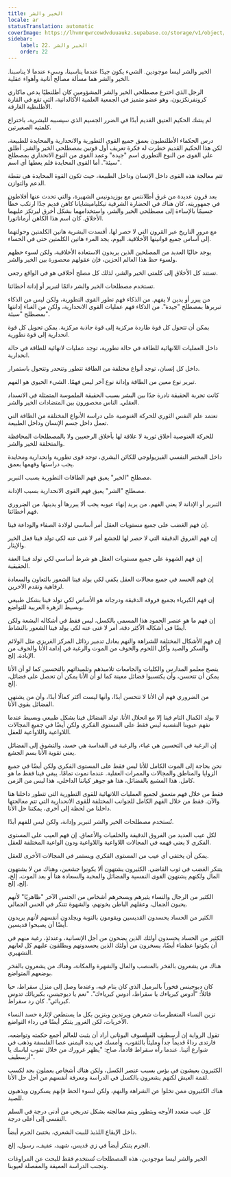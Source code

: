 ```yaml
---
title: الخير والشر
locale: ar
statusTranslation: automatic
coverImage: https://lhvmrqwrcowdvduuaukz.supabase.co/storage/v1/object/public/strapi-uploads/small_cover-educacion-fundamental.webp-2d51a7828a2b1309555be27f7e2a61a0.webp
sidebar:
    label: 22. الخير والشر
    order: 22
---
```

الخير والشر ليسا موجودين. الشيء يكون جيدًا عندما يناسبنا، وسيء عندما لا يناسبنا. الخير والشر هما مسألة مصالح أنانية وأهواء عقلية.

الرجل الذي اخترع مصطلحي الخير والشر المشؤومين كان أطلنطيًا يدعى ماكاري كرونفرنكزيون، وهو عضو متميز في الجمعية العلمية الأكالدانية، التي تقع في القارة الأطلنطية الغارقة.

لم يشك الحكيم العتيق القديم أبدًا في الضرر الجسيم الذي سيسببه للبشرية، باختراع كلمتيه الصغيرتين.

درس الحكماء الأطلنطيون بعمق جميع القوى التطورية والانحدارية والمحايدة للطبيعة، لكن هذا الحكيم القديم خطرت له فكرة تعريف أول قوتين بمصطلحي الخير والشر. أطلق على القوى من النوع التطوري اسم "جيدة" وعمد القوى من النوع الانحداري بمصطلح "سيئة". أما القوى المحايدة فلم يعطها أي اسم.

تتم معالجة هذه القوى داخل الإنسان وداخل الطبيعة، حيث تكون القوة المحايدة هي نقطة الدعم والتوازن.

بعد قرون عديدة من غرق أطلانتس مع بوزيدونيس الشهيرة، والتي تحدث عنها أفلاطون في جمهوريته، كان هناك في الحضارة الشرقية تيكلياميشايانا كاهن قديم جدًا ارتكب خطأً جسيمًا بالإساءة إلى مصطلحي الخير والشر، واستخدامهما بشكل أخرق ليرتكز عليهما الأخلاق. كان اسم هذا الكاهن أرماناتورا.

مع مرور التاريخ عبر القرون التي لا حصر لها، أفسدت البشرية هاتين الكلمتين وحولتهما إلى أساس جميع قوانينها الأخلاقية. اليوم، يجد المرء هاتين الكلمتين حتى في الحساء.

يوجد حاليًا العديد من المصلحين الذين يريدون الاستعادة الأخلاقية، ولكن لسوء حظهم ولسوء حظ هذا العالم الحزين، فإن عقولهم محصورة بين الخير والشر.

تستند كل الأخلاق إلى كلمتي الخير والشر، لذلك كل مصلح أخلاقي هو في الواقع رجعي.

تستخدم مصطلحات الخير والشر دائمًا لتبرير أو إدانة أخطائنا.

من يبرر أو يدين لا يفهم. من الذكاء فهم تطور القوى التطورية، ولكن ليس من الذكاء تبريرها بمصطلح "جيدة". من الذكاء فهم عمليات القوى الانحدارية، ولكن من الغباء إدانتها بمصطلح "سيئة".

يمكن أن تتحول كل قوة طاردة مركزية إلى قوة جاذبة مركزية. يمكن تحويل كل قوة انحدارية إلى قوة تطورية.

داخل العمليات اللانهائية للطاقة في حالة تطورية، توجد عمليات لانهائية للطاقة في حالة انحدارية.

داخل كل إنسان، توجد أنواع مختلفة من الطاقة تتطور وتنحدر وتتحول باستمرار.

تبرير نوع معين من الطاقة وإدانة نوع آخر ليس فهمًا. الشيء الحيوي هو الفهم.

كانت تجربة الحقيقة نادرة جدًا بين البشر بسبب الحقيقة الملموسة المتمثلة في الانسداد العقلي. الناس محصورون بين المتضادات الخير والشر.

تعتمد علم النفس الثوري للحركة الغنوصية على دراسة الأنواع المختلفة من الطاقة التي تعمل داخل جسم الإنسان وداخل الطبيعة.

للحركة الغنوصية أخلاق ثورية لا علاقة لها بأخلاق الرجعيين ولا بالمصطلحات المحافظة والمتخلفة للخير والشر.

داخل المختبر النفسي الفيزيولوجي للكائن البشري، توجد قوى تطورية وانحدارية ومحايدة يجب دراستها وفهمها بعمق.

مصطلح "الخير" يعيق فهم الطاقات التطورية بسبب التبرير.

مصطلح "الشر" يعيق فهم القوى الانحدارية بسبب الإدانة.

التبرير أو الإدانة لا يعني الفهم. من يريد إنهاء عيوبه يجب ألا يبررها أو يدينها. من الضروري فهم أخطائنا.

إن فهم الغضب على جميع مستويات العقل أمر أساسي لولادة الصفاء والوداعة فينا.

إن فهم الفروق الدقيقة التي لا حصر لها للجشع أمر لا غنى عنه لكي تولد فينا فعل الخير والإيثار.

إن فهم الشهوة على جميع مستويات العقل هو شرط أساسي لكي تولد فينا العفة الحقيقية.

إن فهم الحسد في جميع مجالات العقل يكفي لكي يولد فينا الشعور بالتعاون والسعادة لرفاهية وتقدم الآخرين.

إن فهم الكبرياء بجميع فروقه الدقيقة ودرجاته هو الأساس لكي تولد فينا بشكل طبيعي وبسيط الزهرة الغريبة للتواضع.

إن فهم ما هو عنصر الجمود هذا المسمى بالكسل، ليس فقط في أشكاله البشعة ولكن أيضًا في أشكاله الأكثر دقة، أمر لا غنى عنه لكي يولد فينا الشعور بالنشاط.

إن فهم الأشكال المختلفة للشراهة والنهم يعادل تدمير رذائل المركز الغريزي مثل الولائم والسكر والصيد وأكل اللحوم والخوف من الموت والرغبة في إدامة الأنا والخوف من الإبادة، إلخ.

ينصح معلمو المدارس والكليات والجامعات تلاميذهم وتلميذاتهم بالتحسين كما لو أن الأنا يمكن أن تتحسن، وأن يكتسبوا فضائل معينة كما لو أن الأنا يمكن أن تحصل على فضائل، إلخ.

من الضروري فهم أن الأنا لا تتحسن أبدًا، وأنها ليست أكثر كمالًا أبدًا، وأن من يشتهي الفضائل يقوي الأنا.

لا يولد الكمال التام فينا إلا مع انحلال الأنا. تولد الفضائل فينا بشكل طبيعي وبسيط عندما نفهم عيوبنا النفسية ليس فقط على المستوى الفكري ولكن أيضًا في جميع المجالات اللاواعية واللاواعية للعقل.

إن الرغبة في التحسين هي غباء، والرغبة في القداسة هي حسد، والتشوق إلى الفضائل يعني تقوية الأنا بسم الجشع.

نحن بحاجة إلى الموت الكامل للأنا ليس فقط على المستوى الفكري ولكن أيضًا في جميع الزوايا والمناطق والمجالات والممرات العقلية. عندما نموت تمامًا، يبقى فينا فقط ما هو كامل. هذا المشبع بالفضائل، هذا هو جوهر كياننا الداخلي، هذا ليس من الزمن.

فقط من خلال فهم متعمق لجميع العمليات اللانهائية للقوى التطورية التي تتطور داخلنا هنا والآن. فقط من خلال الفهم الكامل للجوانب المختلفة للقوى الانحدارية التي تتم معالجتها داخلنا من لحظة إلى أخرى، يمكننا حل الأنا.

تُستخدم مصطلحات الخير والشر لتبرير وإدانة، ولكن ليس للفهم أبدًا.

لكل عيب العديد من الفروق الدقيقة والخلفيات والأعماق. إن فهم العيب على المستوى الفكري لا يعني فهمه في المجالات اللاواعية واللاواعية ودون الواعية المختلفة للعقل.

يمكن أن يختفي أي عيب من المستوى الفكري ويستمر في المجالات الأخرى للعقل.

يتنكر الغضب في ثوب القاضي. الكثيرون يشتهون ألا يكونوا جشعين، وهناك من لا يشتهون المال ولكنهم يشتهون القوى النفسية والفضائل والمحبة والسعادة هنا أو بعد الموت، إلخ، إلخ، إلخ.

الكثير من الرجال والنساء يثيرهم ويسحرهم أشخاص من الجنس الآخر "ظاهريًا" لأنهم يحبون الجمال، وعقلهم الباطن يخونهم، والشهوة تتنكر في الحس الجمالي.

الكثير من الحساد يحسدون القديسين ويقومون بالتوبة ويجلدون أنفسهم لأنهم يريدون أيضًا أن يصبحوا قديسين.

الكثير من الحساد يحسدون أولئك الذين يضحون من أجل الإنسانية، وعندئذٍ، رغبة منهم في أن يكونوا عظماء أيضًا، يسخرون من أولئك الذين يحسدونهم ويطلقون عليهم كل لعابهم التشهيري.

هناك من يشعرون بالفخر بالمنصب والمال والشهرة والمكانة، وهناك من يشعرون بالفخر بوضعهم المتواضع.

كان ديوجينس فخوراً بالبرميل الذي كان ينام فيه، وعندما وصل إلى منزل سقراط، حيا قائلاً: "أدوس كبرياءك يا سقراط، أدوس كبرياءك". "نعم يا ديوجينس، بكبريائك تدوس كبريائي". كان رد سقراط.

تزين النساء المتغطرسات شعرهن ويرتدين ويتزين بكل ما يستطعن لإثارة حسد النساء الأخريات، لكن الغرور يتنكر أيضًا في رداء التواضع.

تقول الرواية إن أرسطيف الفيلسوف اليوناني أراد أن يثبت للعالم أجمع حكمته وتواضعه، فارتدى رداءً قديماً جداً ومليئاً بالثقوب، وأمسك في يده اليمنى عصا الفلسفة وذهب في شوارع أثينا. عندما رآه سقراط قادماً، صاح: "يظهر غرورك من خلال ثقوب لباسك يا أرسطيف".

الكثيرون يعيشون في بؤس بسبب عنصر الكسل، ولكن هناك أشخاص يعملون بجد لكسب لقمة العيش لكنهم يشعرون بالكسل في الدراسة ومعرفة أنفسهم من أجل حل الأنا.

هناك الكثيرون ممن تخلوا عن الشراهة والنهم، ولكن لسوء الحظ فإنهم يسكرون ويذهبون للصيد.

كل عيب متعدد الأوجه ويتطور ويتم معالجته بشكل تدريجي من أدنى درجة في السلم النفسي إلى أعلى درجة.

داخل الإيقاع اللذيذ للبيت الشعري، يختبئ الجرم أيضاً.

الجرم يتنكر أيضاً في زي قديس، شهيد، عفيف، رسول، إلخ.

الخير والشر ليسا موجودين، هذه المصطلحات تُستخدم فقط للبحث عن المراوغات وتجنب الدراسة العميقة والمفصلة لعيوبنا.

